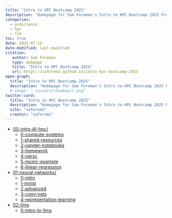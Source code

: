 ```yaml
---
title: "Intro to HPC Bootcamp 2025"
description: "Homepage for Sam Foreman's Intro to HPC Bootcamp 2025 Project"
categories:
  - ai4science
  - hpc
  - llm
toc: true
date: 2025-07-15
date-modified: last-modified
citation:
   author: Sam Foreman
   type: webpage
   title: "Intro to HPC Bootcamp 2025"
   url: https://saforem2.github.io/intro-hpc-bootcamp-2025
open-graph:
  title: "Intro to HPC Bootcamp 2025"
  description: "Homepage for Sam Foreman's Intro to HPC Bootcamp 2025 Project"
  # image: "./assets/thumbnail.png"
twitter-card:
  title: "Intro to HPC Bootcamp 2025"
  description: "Homepage for Sam Foreman's Intro to HPC Bootcamp 2025 Project"
  site: "saforem2"
  creator: "saforem2"
---
```


- [00-intro-AI-hpc/](./content/00-intro-AI-hpc/)
  - [0-compute-systems](./content/00-intro-AI-hpc/0-compute-systems/)
  - [1-shared-resources](./content/00-intro-AI-HPC/1-shared-resources/)
  - [2-jupyter-notebooks](./content/00-intro-AI-hpc/2-jupyter-notebooks/)
  - [3-homework](./content/00-intro-AI-hpc/3-homework/)
  - [4-nersc](./content/00-intro-AI-hpc/4-nersc/)
  - [5-mcmc-example](./content/00-intro-AI-hpc/5-mcmc-example/)
  - [6-linear-regression](./content/00-intro-AI-hpc/6-linear-regression/)
- [01-neural-networks/](../content/01-neural-networks/)
  - [0-intro](../content/01-neural-networks/0-intro/)
  - [1-mnist](../content/01-neural-networks/1-mnist/)
  - [2-advanced](../content/01-neural-networks/2-advanced/)
  - [3-conv-nets](../content/01-neural-networks/3-conv-nets/)
  - [4-representation-learning](./content/01-neural-networks/4-representation-learning/)
- [02-llms](./content/02-llms/)
  - [0-intro-to-llms](./content/02-llms/0-intro-to-llms/)
